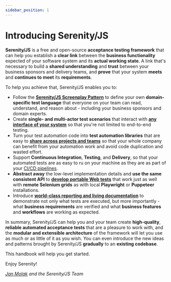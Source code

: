 ```yaml
---
sidebar_position: 1
---
```


# Introducing Serenity/JS

**Serenity/JS** is a free and open-source **acceptance testing framework** that can help you establish a **clear link** between
the **business functionality** expected of your software system and its **actual working state**.
A link that's necessary to build a **shared understanding** and **trust** between your business sponsors and delivery teams,
and **prove** that your system **meets** and **continues to meet** its **requirements**.

To help you achieve that, Serenity/JS enables you to:
- Follow the [**Serenity/JS Screenplay Pattern**](/handbook/design/screenplay-pattern) to define your own **domain-specific test language**
  that everyone on your team can read, understand, and reason about - including your business sponsors and domain experts. 
- Create **single- and multi-actor test scenarios** that interact with [**any interface of your system**](/handbook/design/modular-architecture)
  so that you're not limited to end-to-end testing.
- Turn your test automation code into **test automation libraries** that are easy to [**share across projects and teams**](/handbook/design/reusable-test-code) 
  so that your whole company can benefit from your automation work and avoid code duplication and wasted effort.
- Support **Continuous Integration**, **Testing**, and **Delivery**, so that your automated tests are as easy to ru on your machine as they are as part of your [CI/CD pipelines](/handbook/integration/).
- **Abstract away** the low-level implementation details and **use the same consistent API** to [**develop portable Web tests**](/handbook/web-testing/) that work just as well with **remote Selenium grids** as with local **Playwright** or **Puppeteer** installations.
- Introduce [**world-class reporting and living documentation**](/handbook/reporting/) to demonstrate not only what tests are executed, 
  but more importantly - what **business requirements** are verified and what **business features** and **workflows** are working as expected.

In summary, Serenity/JS can help you and your team create **high-quality**, **reliable automated acceptance tests** that are a pleasure to work with,
and the **modular and extensible architecture** of the framework will let you use as much or as little of it as you wish.
You can even introduce the new ideas and patterns brought by Serenity/JS **gradually** to an **existing codebase**.

This handbook will help you get started.

Enjoy Serenity!

_[Jan Molak](https://linkedin.com/in/janmolak) and the Serenity/JS Team_
